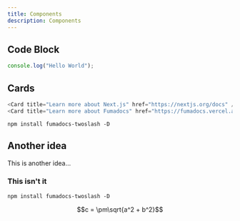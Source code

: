 ```yaml
---
title: Components
description: Components
---
```



## Code Block

```ts
console.log("Hello World");
```

## Cards

```ts
<Card title="Learn more about Next.js" href="https://nextjs.org/docs" />
<Card title="Learn more about Fumadocs" href="https://fumadocs.vercel.app" />
```

<Cards>
  <Card title="Learn more about Next.js" href="https://nextjs.org/docs" />
  <Card title="Learn more about Fumadocs" href="https://fumadocs.vercel.app" />
</Cards>

```package-install
npm install fumadocs-twoslash -D
```

## Another idea

This is another idea...

### This isn't it

```package-install
npm install fumadocs-twoslash -D
```

```math
c = \pm\sqrt{a^2 + b^2}
```
